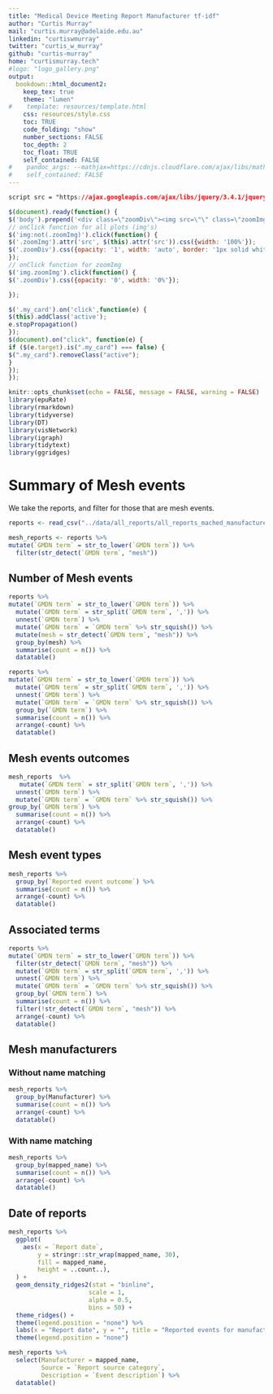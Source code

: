 ```yaml
---
title: "Medical Device Meeting Report Manufacturer tf-idf"
author: "Curtis Murray"
mail: "curtis.murray@adelaide.edu.au"
linkedin: "curtiswmurray"
twitter: "curtis_w_murray"
github: "curtis-murray"
home: "curtismurray.tech"
#logo: "logo_gallery.png"
output:
  bookdown::html_document2:
    keep_tex: true
    theme: "lumen"
#    template: resources/template.html
    css: resources/style.css
    toc: TRUE
    code_folding: "show"
    number_sections: FALSE
    toc_depth: 2
    toc_float: TRUE
    self_contained: FALSE
#    pandoc_args: --mathjax=https://cdnjs.cloudflare.com/ajax/libs/mathjax/2.7.5/latest.js?config=TeX-MML-AM_HTMLorMML.js
#    self_contained: FALSE
---
```


```css
script src = "https://ajax.googleapis.com/ajax/libs/jquery/3.4.1/jquery.min.js"
```

```js
$(document).ready(function() {
$('body').prepend('<div class=\"zoomDiv\"><img src=\"\" class=\"zoomImg\"></div>');
// onClick function for all plots (img's)
$('img:not(.zoomImg)').click(function() {
$('.zoomImg').attr('src', $(this).attr('src')).css({width: '100%'});
$('.zoomDiv').css({opacity: '1', width: 'auto', border: '1px solid white', borderRadius: '5px', position: 'fixed', top: '50%', left: '50%', marginRight: '-50%', transform: 'translate(-50%, -50%)', boxShadow: '0px 0px 50px #888888', zIndex: '50', overflow: 'auto', maxHeight: '100%'});
});
// onClick function for zoomImg
$('img.zoomImg').click(function() {
$('.zoomDiv').css({opacity: '0', width: '0%'}); 

});

$('.my_card').on('click',function(e) {
$(this).addClass('active');
e.stopPropagation()
});
$(document).on("click", function(e) {
if ($(e.target).is(".my_card") === false) {
$(".my_card").removeClass("active");
}
});
});
```


```r
knitr::opts_chunk$set(echo = FALSE, message = FALSE, warning = FALSE)
library(epuRate)
library(rmarkdown)
library(tidyverse)
library(DT)
library(visNetwork) 
library(igraph)
library(tidytext)
library(ggridges)
```

# Summary of Mesh events

We take the reports, and filter for those that are mesh events.

```r

reports <- read_csv("../data/all_reports/all_reports_mached_manufacturer_df.csv")

mesh_reports <- reports %>% 
mutate(`GMDN term` = str_to_lower(`GMDN term`)) %>%
  filter(str_detect(`GMDN term`, "mesh"))
```

## Number of Mesh events

```r
reports %>% 
mutate(`GMDN term` = str_to_lower(`GMDN term`)) %>%
  mutate(`GMDN term` = str_split(`GMDN term`, ',')) %>% 
  unnest(`GMDN term`) %>% 
  mutate(`GMDN term` = `GMDN term` %>% str_squish()) %>% 
  mutate(mesh = str_detect(`GMDN term`, "mesh")) %>% 
  group_by(mesh) %>% 
  summarise(count = n()) %>% 
  datatable()
```

```r
reports %>% 
mutate(`GMDN term` = str_to_lower(`GMDN term`)) %>%
  mutate(`GMDN term` = str_split(`GMDN term`, ',')) %>% 
  unnest(`GMDN term`) %>% 
  mutate(`GMDN term` = `GMDN term` %>% str_squish()) %>% 
  group_by(`GMDN term`) %>% 
  summarise(count = n()) %>% 
  arrange(-count) %>% 
  datatable()
```

## Mesh events outcomes

```r
mesh_reports  %>% 
   mutate(`GMDN term` = str_split(`GMDN term`, ',')) %>% 
  unnest(`GMDN term`) %>% 
  mutate(`GMDN term` = `GMDN term` %>% str_squish()) %>% 
group_by(`GMDN term`) %>% 
  summarise(count = n()) %>% 
  arrange(-count) %>% 
  datatable()
```

## Mesh event types

```r
mesh_reports %>%   
  group_by(`Reported event outcome`) %>% 
  summarise(count = n()) %>% 
  arrange(-count) %>% 
  datatable()
```

## Associated terms

```r
reports %>% 
mutate(`GMDN term` = str_to_lower(`GMDN term`)) %>%
  filter(str_detect(`GMDN term`, "mesh")) %>% 
  mutate(`GMDN term` = str_split(`GMDN term`, ',')) %>% 
  unnest(`GMDN term`) %>% 
  mutate(`GMDN term` = `GMDN term` %>% str_squish()) %>% 
  group_by(`GMDN term`) %>% 
  summarise(count = n()) %>% 
  filter(!str_detect(`GMDN term`, "mesh")) %>%
  arrange(-count) %>% 
  datatable()
```

## Mesh manufacturers 

### Without name matching

```r
mesh_reports %>% 
  group_by(Manufacturer) %>% 
  summarise(count = n()) %>% 
  arrange(-count) %>% 
  datatable()
```

### With name matching

```r
mesh_reports %>% 
  group_by(mapped_name) %>% 
  summarise(count = n()) %>% 
  arrange(-count) %>% 
  datatable()
```

## Date of reports

```r
mesh_reports %>% 
  ggplot(
    aes(x = `Report date`, 
        y = stringr::str_wrap(mapped_name, 30), 
        fill = mapped_name,
        height = ..count..),
  ) + 
  geom_density_ridges2(stat = "binline", 
                      scale = 1,
                      alpha = 0.5,
                      bins = 50) +
  theme_ridges() +
  theme(legend.position = "none") %>% 
  labs(x = "Report date", y = "", title = "Reported events for manufactures by date") + 
  theme(legend.position = "none")
```


```r
mesh_reports %>% 
  select(Manufacturer = mapped_name,
         Source = `Report source category`,
         Description = `Event description`) %>% 
  datatable()
```

